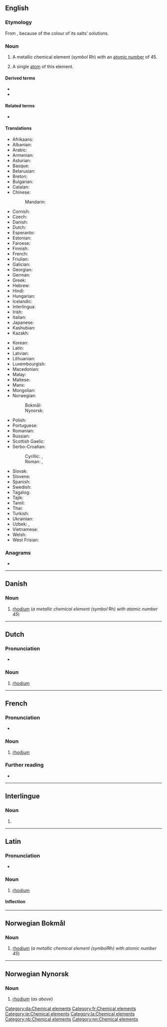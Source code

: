 {{also|Rhodium}}
==English==
{{elements|Rh|ruthenium|Ru|palladium|Pd}}

===Etymology===
From {{etyl|grc|en}} {{m|grc|ῥόδον||rose}}, because of the colour of its salts' solutions.

===Noun===
{{en-noun|-|s}}
{{wikipedia}}

# A metallic chemical element (''symbol'' Rh) with an [[atomic number]] of 45.
# {{lb|en|countable}} A single [[atom]] of this element.

====Derived terms====
* {{l|en|rhodium-gold}}
* {{l|en|rhodium trichloride}}

====Related terms====
* {{l|en|rhodic}}

====Translations====
{{trans-top|chemical element}}
* Afrikaans: {{t|af|rodium}}
* Albanian: {{t|sq|rodium}}
* Arabic: {{t|ar|رُودْيُوم|tr=rudyum|m}}
* Armenian: {{t+|hy|ռոդիում}}
* Asturian: {{t|ast|rodiu|m}}
* Basque: {{t|eu|rodioa}}
* Belarusian: {{t|be|ро́дый|m}}
* Breton: {{t|br|rodiom}}
* Bulgarian: {{t|bg|ро́дий|m}}
* Catalan: {{t+|ca|rodi|m}}
* Chinese:
*: Mandarin: {{t+|cmn|銠|tr=lǎo}}
* Cornish: {{t|kw|rhodyum}}
* Czech: {{t+|cs|rhodium|n}}
* Danish: {{t+|da|rhodium|n}}
* Dutch: {{t+|nl|rhodium|n}}
* Esperanto: {{t+|eo|rodio}}
* Estonian: {{t+|et|roodium}}
* Faroese: {{t|fo|rodium|n}}
* Finnish: {{t+|fi|rodium}}
* French: {{t+|fr|rhodium|m}}
* Friulian: {{t|fur|rodi}}
* Galician: {{t+|gl|rodio|m}}
* Georgian: {{t|ka|როდიუმი}}
* German: {{t+|de|Rhodium|n}}
* Greek: {{t+|el|ρόδιο|n}}
* Hebrew: {{t|he|רודיום|tr=rodyum}}
* Hindi: {{t|hi|नाम्लातु|tr=naamlaatu|sc=Deva}}
* Hungarian: {{t+|hu|ródium}}
* Icelandic: {{t+|is|ródín}}
* Interlingua: {{t|ia|rhodium}}
* Irish: {{t+|ga|róidiam}}
* Italian: {{t+|it|rodio|m}}
* Japanese: {{t+|ja|ロジウム|tr=rojiumu}}
* Kashubian: {{t|csb|ród}}
* Kazakh: {{t+|kk|родий|sc=Cyrl}}
{{trans-mid}}
* Korean: {{t+|ko|로듐}}
* Latin: {{t+|la|rhodium}}
* Latvian: {{t|lv|rodijs}}
* Lithuanian: {{t+|lt|rodis}}
* Luxembourgish: {{t|lb|Rhodium}}
* Macedonian: {{t|mk|родиум|m}}
* Malay: {{t|ms|rodium}}
* Maltese: {{t|mt|rodju}}
* Manx: {{t|gv|roydjum}}
* Mongolian: {{t|mn|роди}}
* Norwegian:
*: Bokmål: {{t|nb|rhodium|n}}
*: Nynorsk: {{t+|nn|rhodium|n}}
* Polish: {{t+|pl|rod|m}}
* Portuguese: {{t+|pt|ródio|m}}
* Romanian: {{t+|ro|rodiu|n}}
* Russian: {{t+|ru|ро́дий|m}}
* Scottish Gaelic: {{t|gd|ròidiam}}
* Serbo-Croatian:
*: Cyrillic: {{t|sh|родиј|m|sc=Cyrl}}, {{t|sh|родијум|m}}
*: Roman: {{t+|sh|rodij|m}}, {{t|sh|rodijum|m}}
* Slovak: {{t|sk|ródium}}
* Slovene: {{t+|sl|rodij}}
* Spanish: {{t+|es|rodio|m}}
* Swedish: {{t+|sv|rodium|n}}
* Tagalog: {{t|tl|rodyo}}
* Tajik: {{t|tg|родий}}
* Tamil: {{t|ta|அரத்தியம்}}
* Thai: {{t|th|โรเดียม}}
* Turkish: {{t+|tr|rodyum}}
* Ukrainian: {{t|uk|ро́дiй|m}}
* Uzbek: {{t+|uz|rodiy}}, {{t|uz|родий|tr=rodiy|sc=Cyrl}}
* Vietnamese: {{t|vi|rođi}}
* Welsh: {{t+|cy|rhodiwm}}
* West Frisian: {{t|fy|rhodium}}
{{trans-bottom}}

===Anagrams===
* {{anagrams|en|humidor}}

----

==Danish==
{{wikipedia|lang=da}}

===Noun===
{{head|da|noun|g=n|definite singular|rhodiummet}} {{lb|da|uncountable}}

# [[rhodium#English|rhodium]] (''a metallic chemical element (symbol'' Rh'') with atomic number 45'')

[[Category:da:Chemical elements]]

----

==Dutch==
{{wikipedia|lang=nl}}
{{elements|Rh|ruthenium|Ru|palladium|Pd|lang=nl}}

===Pronunciation===
* {{audio|Nl-rhodium.ogg|Audio|lang=nl}}

===Noun===
{{nl-noun|n|-|-}}

# [[#English|rhodium]]

----

==French==
{{wikipedia|lang=fr}}

===Pronunciation===
* {{IPA|/ʁɔ.djɔm/|lang=fr}}

===Noun===
{{fr-noun|m|-}}

# [[#English|rhodium]]

===Further reading===
* {{R:TLFi}}

[[Category:fr:Chemical elements]]

----

==Interlingue==

===Noun===
{{ie-noun}}

# {{l|en|rhodium}}

[[Category:ie:Chemical elements]]

----

==Latin==
{{wikipedia|lang=la}}

===Pronunciation===
* {{la-IPA|rhodium}}

===Noun===
{{la-noun|rhodium|rhodiī|n|second}}

# [[#English|rhodium]]

====Inflection====
{{la-decl-2nd-N|rhodi}}

[[Category:la:Chemical elements]]

----

==Norwegian Bokmål==
{{wikipedia|lang=no}}

===Noun===
{{head|nb|noun|g=n|definite singular|rhodiumet}} {{lb|nb|uncountable}}

# [[rhodium#English|rhodium]] (''a metallic chemical element (symbol ''Rh'') with atomic number 45'')

[[Category:nb:Chemical elements]]

----

==Norwegian Nynorsk==
{{wikipedia|lang=nn}}

===Noun===
{{head|nn|noun|g=n|definite singular|rhodiumet}} {{lb|nn|uncountable}}

# [[rhodium#English|rhodium]] (''as above'')

[[Category:nn:Chemical elements]]